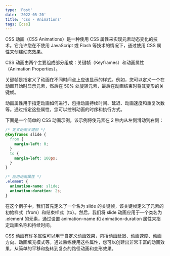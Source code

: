 ```yaml
---
type: 'Post'
date: '2022-05-20'
title: 'css - Animations'
tags: [css]
---
```


CSS 动画（CSS Animations）是一种使用 CSS 属性来实现元素动态变化的技术。它允许您在不使用 JavaScript 或 Flash 等技术的情况下，通过使用 CSS 属性来创建动态效果。

CSS 动画由两个主要组成部分组成：关键帧（Keyframes）和动画属性（Animation Properties）。

关键帧是指定义了动画在不同时间点上应该显示的样式。例如，您可以定义一个在动画开始时显示元素，然后在 50% 处旋转元素，最后在动画结束时将其变形的关键帧。

动画属性用于指定动画如何进行，包括动画持续时间、延迟、动画速度和重复次数等。通过指定这些属性，您可以控制动画的时序和执行方式。

下面是一个简单的 CSS 动画示例，该示例将使元素在 2 秒内从左侧滑动到右侧：

```css
/* 定义动画关键帧 */
@keyframes slide {
  from {
    margin-left: 0;
  }
  to {
    margin-left: 100px;
  }
}

/* 应用动画属性 */
.element {
  animation-name: slide;
  animation-duration: 2s;
}
```

在这个例子中，我们首先定义了一个名为 slide 的关键帧，该关键帧定义了元素的初始样式（from）和结束样式（to）。然后，我们将 slide 动画应用于一个类名为 .element 的元素，通过设置 animation-name 和 animation-duration 属性来指定动画名称和持续时间。

CSS 动画有许多属性可以用于自定义动画效果，包括动画延迟、动画速度、动画方向、动画填充模式等。通过熟练使用这些属性，您可以创建出非常丰富的动画效果，从简单的平移和旋转到复杂的路径动画和变形效果。
